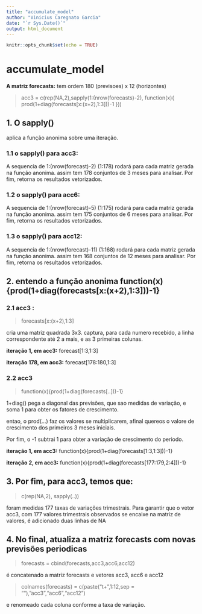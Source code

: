 ---
title: "accumulate_model"
author: "Vinicius Caregnato Garcia"
date: "`r Sys.Date()`"
output: html_document
---

```{r setup, include=FALSE}
knitr::opts_chunk$set(echo = TRUE)
```

# accumulate_model

**A matriz forecasts:** tem ordem 180 (previsoes) x 12 (horizontes)

> acc3 = c(rep(NA,2),sapply(1:(nrow(forecasts)-2), function(x){
    prod(1+diag(forecasts[x:(x+2),1:3]))-1
  }))


## 1. O sapply()

aplica a função anonima sobre uma iteração.

### 1.1 o sapply() para acc3:
A sequencia de 1:(nrow(forecast)-2) (1:178) rodará para cada matriz gerada na função anonima.  assim tem 178 conjuntos de 3 meses para analisar.
Por fim, retorna os resultados vetorizados.

### 1.2 o sapply() para acc6:
A sequencia de 1:(nrow(forecast)-5) (1:175) rodará para cada matriz gerada na função anonima.  assim tem 175 conjuntos de 6 meses para analisar.
Por fim, retorna os resultados vetorizados.

### 1.3 o sapply() para acc12:
A sequencia de 1:(nrow(forecast)-11) (1:168) rodará para cada matriz gerada na função anonima.  assim tem 168 conjuntos de 12 meses para analisar.
Por fim, retorna os resultados vetorizados.

## 2. entendo a função anonima function(x){prod(1+diag(forecasts[x:(x+2),1:3]))-1}


### 2.1 acc3 :


> forecasts[x:(x+2),1:3]

cria uma matriz quadrada 3x3.
captura, para cada numero recebido, a linha correspondente até 2 a mais, e as 3 primeiras colunas.

**iteração 1, em acc3:** forecast[1:3,1:3]

**iteração 178, em acc3:** forecast[178:180,1:3]


### 2.2 acc3

> function(x){prod(1+diag(forecasts[..]))-1}

1+diag() pega a diagonal das previsões, que sao medidas de variação, e soma 1 para obter os fatores de crescimento.

entao, o prod(...) faz os valores se multiplicarem, afinal quereos o valore de crescimento dos primeiros 3 meses iniciais.

Por fim, o -1 subtrai 1 para obter a variação de crescimento do periodo.


**iteração 1, em acc3:** function(x){prod(1+diag(forecasts[1:3,1:3]))-1}


**iteração 2, em acc3:** function(x){prod(1+diag(forecasts[177:179,2:4]))-1}



## 3. Por fim, para acc3, temos que:

> c(rep(NA,2), sapply(..))

foram medidas 177 taxas de variações trimestrais. 
Para garantir que o vetor acc3, com 177 valores trimestrais observados se encaixe na matriz de valores, é adicionado duas linhas de NA


## 4. No final, atualiza a matriz forecasts com novas previsões periodicas

> forecasts = cbind(forecasts,acc3,acc6,acc12)

é concatenado a matriz forecasts e vetores acc3, acc6 e acc12

> colnames(forecasts) = c(paste("t+",1:12,sep = ""),"acc3","acc6","acc12")

e renomeado cada coluna conforme a taxa de variação.






